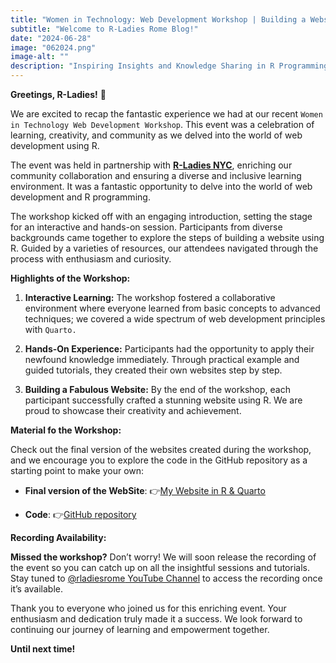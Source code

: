 ```yaml
---
title: "Women in Technology: Web Development Workshop | Building a Website in R"
subtitle: "Welcome to R-Ladies Rome Blog!"
date: "2024-06-28"
image: "062024.png"
image-alt: ""
description: "Inspiring Insights and Knowledge Sharing in R Programming"
---
```


**Greetings, R-Ladies!** 💞

We are excited to recap the fantastic experience we had at our recent `Women in Technology Web Development Workshop`. This event was a celebration of learning, creativity, and community as we delved into the world of web development using R.

The event was held in partnership with **[R-Ladies NYC](https://www.meetup.com/rladies-newyork/)**, enriching our community collaboration and ensuring a diverse and inclusive learning environment. It was a fantastic opportunity to delve into the world of web development and R programming.

The workshop kicked off with an engaging introduction, setting the stage for an interactive and hands-on session. Participants from diverse backgrounds came together to explore the steps of building a website using R. Guided by a varieties of resources, our attendees navigated through the process with enthusiasm and curiosity.

**Highlights of the Workshop:**

1. **Interactive Learning:** The workshop fostered a collaborative environment where everyone learned from basic concepts to advanced techniques; we covered a wide spectrum of web development principles with `Quarto.`

2. **Hands-On Experience:** Participants had the opportunity to apply their newfound knowledge immediately. Through practical example and guided tutorials, they created their own websites step by step.

3. **Building a Fabulous Website:** By the end of the workshop, each participant successfully crafted a stunning website using R. We are proud to showcase their creativity and achievement.

**Material fo the Workshop:**

Check out the final version of the websites created during the workshop, and we encourage you to explore the code in the GitHub repository as a starting point to make your own:

- **Final version of the WebSite**: 👉[My Website in R & Quarto](https://fgazzelloni.quarto.pub/my-website-in-r--quarto/)

- **Code**: 👉[GitHub repository](https://github.com/Fgazzelloni/building_a_website_in_r) 

**Recording Availability:**

**Missed the workshop?** Don't worry! We will soon release the recording of the event so you can catch up on all the insightful sessions and tutorials. Stay tuned to [@rladiesrome YouTube Channel](https://www.youtube.com/@rladiesrome) to access the recording once it's available.

Thank you to everyone who joined us for this enriching event. Your enthusiasm and dedication truly made it a success. We look forward to continuing our journey of learning and empowerment together.

**Until next time!**